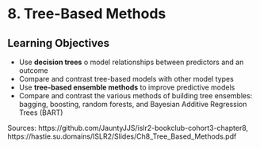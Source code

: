 # 8. Tree-Based Methods

## Learning Objectives

- Use **decision trees** o model relationships between predictors and an outcome
- Compare and contrast tree-based models with other model types
- Use **tree-based ensemble methods** to improve predictive models
- Compare and contrast the various methods of building tree ensembles: bagging, boosting, random forests, and Bayesian Additive Regression Trees (BART)

Sources: 
https://github.com/JauntyJJS/islr2-bookclub-cohort3-chapter8,  https://hastie.su.domains/ISLR2/Slides/Ch8_Tree_Based_Methods.pdf

